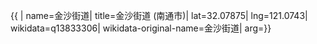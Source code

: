 {{ {{{1|PRC admin/showdata}}}|
name=金沙街道|
title=金沙街道 (南通市)|
lat=32.07875|
lng=121.0743|
wikidata=q13833306|
wikidata-original-name=金沙街道|
arg={{{arg|}}}}}